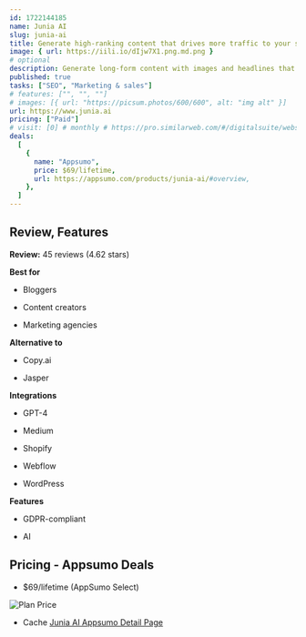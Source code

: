 ```yaml
---
id: 1722144185
name: Junia AI
slug: junia-ai
title: Generate high-ranking content that drives more traffic to your site with this powerful AI writing tool
image: { url: https://iili.io/dIjw7X1.png.md.png }
# optional
description: Generate long-form content with images and headlines that can be published straight to your siteGet insights into keywords, links, competitors, and more with a suite of AI-powered research tools
published: true
tasks: ["SEO", "Marketing & sales"]
# features: ["", "", ""]
# images: [{ url: "https://picsum.photos/600/600", alt: "img alt" }]
url: https://www.junia.ai
pricing: ["Paid"]
# visit: [0] # monthly # https://pro.similarweb.com/#/digitalsuite/websiteanalysis/home
deals:
  [
    {
      name: "Appsumo",
      price: $69/lifetime,
      url: https://appsumo.com/products/junia-ai/#overview,
    },
  ]
---
```


## Review, Features

**Review:** 45 reviews (4.62 stars)

**Best for**

- Bloggers

- Content creators

- Marketing agencies

**Alternative to**

- Copy.ai

- Jasper

**Integrations**

- GPT-4

- Medium

- Shopify

- Webflow

- WordPress

**Features**

- GDPR-compliant

- AI

## Pricing - Appsumo Deals

- $69/lifetime (AppSumo Select)

<Img src="https://iili.io/dIw1zvt.png" alt="Plan Price" />

- Cache [Junia AI Appsumo Detail Page](https://iili.io/dIw1YG4.png)